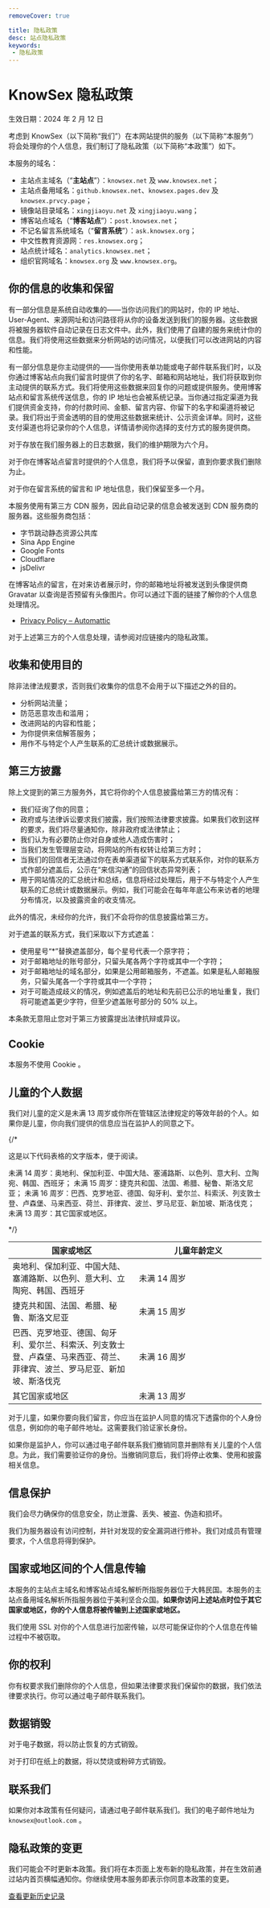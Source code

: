 ```yaml
---
removeCover: true

title: 隐私政策
desc: 站点隐私政策
keywords: 
 - 隐私政策
---
```


# KnowSex 隐私政策

生效日期：2024 年 2 月 12 日

考虑到 KnowSex（以下简称“我们”）在本网站提供的服务（以下简称“本服务”）将会处理你的个人信息，我们制订了隐私政策（以下简称“本政策”）如下。

本服务的域名：

- 主站点主域名（“**主站点**”）：`knowsex.net` 及 `www.knowsex.net`；
- 主站点备用域名：`github.knowsex.net`、`knowsex.pages.dev` 及 `knowsex.prvcy.page`；
- 镜像站目录域名：`xingjiaoyu.net` 及 `xingjiaoyu.wang`；
- 博客站点域名（“**博客站点**”）：`post.knowsex.net`；
- 不记名留言系统域名（“**留言系统**”）：`ask.knowsex.org`；
- 中文性教育资源网：`res.knowsex.org`；
- 站点统计域名：`analytics.knowsex.net`；
- 组织官网域名：`knowsex.org` 及 `www.knowsex.org`。

## 你的信息的收集和保留

有一部分信息是系统自动收集的——当你访问我们的网站时，你的 IP 地址、User-Agent、来源网址和访问路径将从你的设备发送到我们的服务器。这些数据将被服务器软件自动记录在日志文件中。此外，我们使用了自建的服务来统计你的信息。我们将使用这些数据来分析网站的访问情况，以便我们可以改进网站的内容和性能。

有一部分信息是你主动提供的——当你使用表单功能或电子邮件联系我们时，以及你通过博客站点向我们留言时提供了你的名字、邮箱和网站地址，我们将获取到你主动提供的联系方式。我们将使用这些数据来回复你的问题或提供服务。使用博客站点和留言系统传送信息，你的 IP 地址也会被系统记录。当你通过指定渠道为我们提供资金支持，你的付款时间、金额、留言内容、你留下的名字和渠道将被记录。我们将出于资金透明的目的使用这些数据来统计、公示资金详单。同时，这些支付渠道也将记录你的个人信息，详情请参阅你选择的支付方式的服务提供商。

对于存放在我们服务器上的日志数据，我们的维护期限为六个月。

对于你在博客站点留言时提供的个人信息，我们将予以保留，直到你要求我们删除为止。

对于你在留言系统的留言和 IP 地址信息，我们保留至多一个月。

本服务使用有第三方 CDN 服务，因此自动记录的信息会被发送到 CDN 服务商的服务器。这些服务商包括：

- 字节跳动静态资源公共库
- Sina App Engine
- Google Fonts
- Cloudflare
- jsDelivr

在博客站点的留言，在对来访者展示时，你的邮箱地址将被发送到头像提供商 Gravatar 以查询是否预留有头像图片。你可以通过下面的链接了解你的个人信息处理情况。

- [Privacy Policy – Automattic](https://automattic.com/privacy/)

对于上述第三方的个人信息处理，请参阅对应链接内的隐私政策。

## 收集和使用目的

除非法律法规要求，否则我们收集你的信息不会用于以下描述之外的目的。

- 分析网站流量；
- 防范恶意攻击和滥用；
- 改进网站的内容和性能；
- 为你提供来信解答服务；
- 用作不与特定个人产生联系的汇总统计或数据展示。

## 第三方披露

除上文提到的第三方服务外，其它将你的个人信息披露给第三方的情况有：

- 我们征询了你的同意；
- 政府或与法律诉讼要求我们披露，我们按照法律要求披露。如果我们收到这样的要求，我们将尽量通知你，除非政府或法律禁止；
- 我们认为有必要防止你对自身或他人造成伤害时；
- 当我们发生管理层变动，将网站的所有权转让给第三方时；
- 当我们的回信者无法通过你在表单渠道留下的联系方式联系你，对你的联系方式作部分遮盖后，公示在“来信沟通”的回信状态异常列表；
- 用于网站情况的汇总统计和总结，信息将经过处理后，用于不与特定个人产生联系的汇总统计或数据展示。例如，我们可能会在每年年底公布来访者的地理分布情况，以及披露资金的收支情况。

此外的情况，未经你的允许，我们不会将你的信息披露给第三方。

对于遮盖的联系方式，我们采取以下方式遮盖：

- 使用星号“*”替换遮盖部分，每个星号代表一个原字符；
- 对于邮箱地址的账号部分，只留头尾各两个字符或其中一个字符；
- 对于邮箱地址的域名部分，如果是公用邮箱服务，不遮盖。如果是私人邮箱服务，只留头尾各一个字符或其中一个字符；
- 对于可能造成歧义的情况，例如遮盖后的地址和先前已公示的地址重复，我们将可能遮盖更少字符，但至少遮盖账号部分的 50% 以上。

本条款无意阻止您对于第三方披露提出法律抗辩或异议。

## Cookie

本服务不使用 Cookie 。

## 儿童的个人数据

我们对儿童的定义是未满 13 周岁或你所在管辖区法律规定的等效年龄的个人。如果你是儿童，你向我们提供的信息应当在监护人的同意之下。

{/* 

这是以下代码表格的文字版本，便于阅读。

未满 14 周岁：奥地利、保加利亚、中国大陆、塞浦路斯、以色列、意大利、立陶宛、韩国、西班牙；
未满 15 周岁：捷克共和国、法国、希腊、秘鲁、斯洛文尼亚；
未满 16 周岁：巴西、克罗地亚、德国、匈牙利、爱尔兰、科索沃、列支敦士登、卢森堡、马来西亚、荷兰、菲律宾、波兰、罗马尼亚、新加坡、斯洛伐克；
未满 13 周岁：其它国家或地区。 

*/}



<table class="table">
    <thead>
    <tr>
    <th style="width:50%">国家或地区</th>
    <th>儿童年龄定义</th>
    </tr>
    </thead>
    <tbody>
    <tr>
    <td>奥地利、保加利亚、中国大陆、塞浦路斯、以色列、意大利、立陶宛、韩国、西班牙</td>
    <td>未满 14 周岁</td>
    </tr>
    <tr>
    <td>捷克共和国、法国、希腊、秘鲁、斯洛文尼亚</td>
    <td>未满 15 周岁</td>
    </tr>
    <tr>
    <td>巴西、克罗地亚、德国、匈牙利、爱尔兰、科索沃、列支敦士登、卢森堡、马来西亚、荷兰、菲律宾、波兰、罗马尼亚、新加坡、斯洛伐克</td>
    <td>未满 16 周岁</td>
    </tr>
    <tr>
    <td>其它国家或地区</td>
    <td>未满 13 周岁</td>
    </tr>
    </tbody>
</table>

对于儿童，如果你要向我们留言，你应当在监护人同意的情况下透露你的个人身份信息，例如你的电子邮件地址。这需要我们验证家长身份。

如果你是监护人，你可以通过电子邮件联系我们撤销同意并删除有关儿童的个人信息。为此，我们需要验证你的身份。当撤销同意后，我们将停止收集、使用和披露相关信息。

## 信息保护

我们会尽力确保你的信息安全，防止泄露、丢失、被盗、伪造和损坏。

我们为服务器设有访问控制，并针对发现的安全漏洞进行修补。我们对成员有管理要求，个人信息将得到保护。

## 国家或地区间的个人信息传输

本服务的主站点主域名和博客站点域名解析所指服务器位于大韩民国。本服务的主站点备用域名解析所指服务器位于美利坚合众国。**如果你访问上述站点时位于其它国家或地区，你的个人信息将被传输到上述国家或地区。**

我们使用 SSL 对你的个人信息进行加密传输，以尽可能保证你的个人信息在传输过程中不被窃取。

## 你的权利

你有权要求我们删除你的个人信息，但如果法律要求我们保留你的数据，我们依法律要求执行。你可以通过电子邮件联系我们。

## 数据销毁

对于电子数据，将以防止恢复的方式销毁。

对于打印在纸上的数据，将以焚烧或粉碎方式销毁。


## 联系我们

如果你对本政策有任何疑问，请通过电子邮件联系我们。我们的电子邮件地址为 `knowsex@outlook.com` 。

## 隐私政策的变更

我们可能会不时更新本政策。我们将在本页面上发布新的隐私政策，并在生效前通过站内首页横幅通知你。你继续使用本服务即表示你同意本政策的变更。

[查看更新历史记录](https://github.com/knowsex/knowsex.github.io/commits/main/privacy_policy.md)